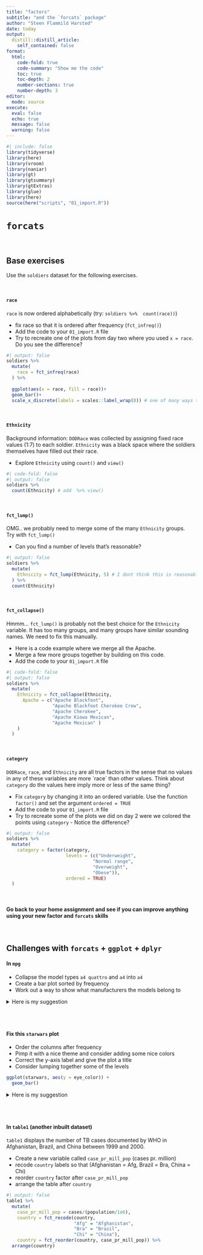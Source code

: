 ```yaml
---
title: "factors"
subtitle: "and the `forcats` package"
author: "Steen Flammild Harsted"
date: today
output:
  distill::distill_article:
    self_contained: false
format:
  html: 
    code-fold: true
    code-summary: "Show me the code"
    toc: true
    toc-depth: 2
    number-sections: true
    number-depth: 3
editor: 
  mode: source
execute: 
  eval: false
  echo: true
  message: false
  warning: false
---
```


```r
#| include: false
library(tidyverse)
library(here)
library(vroom)
library(naniar)
library(gt)
library(gtsummary)
library(gtExtras)
library(glue)
library(here)
source(here("scripts", "01_import.R"))
```

# `forcats` 

\ 

## Base exercises

Use the `soldiers` dataset for the following exercises. 

\

#### `race`
`race` is now ordered alphabetically (try: `soldiers %>%  count(race)) `)

* fix race so that it is ordered after frequency (`fct_infreq()`)
* Add the code to your `01_import.R` file
* Try to recreate one of the plots from day two where you used `x = race`. Do you see the difference?
```r
#| output: false
soldiers %>% 
  mutate(
    race = fct_infreq(race)
  ) %>% 
  
  ggplot(aes(x = race, fill = race))+
  geom_bar()+
  scale_x_discrete(labels = scales::label_wrap(8)) # one of many ways to fix long labels on the axis
```

\

#### `Ethnicity`
Background information: `DODRace` was collected by assigning fixed race values (1:7) to each soldier. `Ethnicity` was a black space where the soldiers themselves have filled out their race.

* Explore `Ethnicity` using `count()` and `view()`
```r
#| code-fold: false
#| output: false
soldiers %>% 
  count(Ethnicity) # add  %>% view()
```

\ 

#### `fct_lump()`
OMG.. we probably need to merge some of the many `Ethnicity`  groups.  
Try with `fct_lump()`  

* Can you find a number of levels that's reasonable?
```r
#| output: false
soldiers %>% 
  mutate(
    Ethnicity = fct_lump(Ethnicity, 5) # I dont think this is reasonable see below
  ) %>% 
  count(Ethnicity)
```

\

#### `fct_collapse()`
Hmmm... `fct_lump()` is probably not the best choice for the `Ethnicity` variable. It has too many groups, and many groups have similar sounding names. We need to fix this manually. \

* Here is a code example where we merge all the Apache.
* Merge a few more groups together by building on this code.
* Add the code to your `01_import.R` file

```r
#| code-fold: false
#| output: false
soldiers %>% 
  mutate(
    Ethnicity = fct_collapse(Ethnicity,
      Apache = c("Apache Blackfoot",
                 "Apache Blackfoot Cherokee Crow",
                 "Apache Cherokee",
                 "Apache Kiowa Mexican",
                 "Apache Mexican" )
    )
  ) 
```

\

#### `category`
`DODRace`, `race`, and `Ethnicity` are all true factors in the sense that no values in any of these variables are more ´race´ than other values. 
Think about `category` do the values here imply more or less of the same thing?

* Fix `category` by changing it into an ordered variable. Use the function `factor()` and set the argument `ordered = TRUE`
* Add the code to your `01_import.R` file
* Try to recreate some of the plots we did on day 2 were we colored the points using `category` - Notice the difference?
```r
#| output: false
soldiers %>% 
  mutate(
    category = factor(category,
                      levels = (c("Underweight",
                                "Normal range",
                                "Overweight",
                                "Obese")),
                      ordered = TRUE)
  ) 
```

\ \

#### Go back to your home assignment and see if you can improve anything using your new factor and `forcats` skills 

\ \

## Challenges with `forcats` + `ggplot` + `dplyr`

#### In `mpg`
*  Collapse the model types `a4 quattro` and `a4` into `a4`
*  Create a bar plot sorted by frequency
*  Work out a way to show what manufacturers the models belong to

<details><summary>Here is my suggestion</summary>
I have cheated and used some functions (`str_to_title()` and `facet_grid()`), and theme options that I haven´t showed you before.
```r
mpg %>% 
  group_by(manufacturer) %>% 
  mutate(
    model = model %>% str_to_title() %>%  fct_collapse(A4 = c("A4", "A4 Quattro")) %>% fct_infreq(),
    manufacturer = str_to_title(manufacturer)) %>% 
  ggplot(aes(y = model, fill = manufacturer)) +
  geom_bar()+
  geom_text(aes(x = 0.5, label = model), size =3,  hjust = 0, check_overlap = TRUE)+ # Display the model name at the position (x=0.5, y = model)
  scale_x_continuous(expand = c(0,0))+ # Remove the padding between the y-axis and the start of the bars
  facet_grid(rows = vars(manufacturer), 
             scales = "free_y", 
             space = "free_y",
             switch = "y")+
  ggthemes::theme_pander()+
  theme(axis.text.y=element_blank(), # Remove the names from y-axis (we used geom_tect instead)
        axis.ticks.y = element_blank(), # Remove y axis ticks (the small lines)
        strip.text.y.left = element_text(angle = 0, hjust = 1), # Change strip text orientation
        legend.position = "none" # remove fill legend
        ) +
  labs(
    title = "Count of car models in `ggplot2::mpg` data set",
    x = "Count of car models",
    y = NULL,
    caption = "Consider a different fill color scale. The current one seems to imply a gradient"
  )
```
</details>


<br><br>

#### Fix this `starwars` plot 
* Order the columns after frequency
* Pimp it with a nice theme and consider adding some nice colors
* Correct the y-axis label and give the plot a title
* Consider lumping together some of the levels
```r
ggplot(starwars, aes(y = eye_color)) + 
  geom_bar() 
```

<details><summary>Here is my suggestion</summary>
I have cheated and used three functions (`str_to_title()`, `after_stat()`, and `scale_fill_gradient()`), that I haven´t showed you before.  
```r
starwars %>%
  mutate(eye_color = fct_recode(str_to_title(eye_color))) %>%  # Change all factor levels to Title case
  mutate(eye_color = fct_lump(eye_color, 7) %>% fct_infreq()) %>% 
  ggplot(aes(y = eye_color,
             fill = after_stat(count))) +                      # Set the fill color to the count value
  geom_bar() +
  ggthemes::theme_foundation()+
  scale_fill_gradient(low = "grey", high = "black")+           # Create a new fill scale going from grey to black
  labs(
    x = "Count", 
    y = "Eye Color",
    title = "Eye color counts of Starwars characters",
    caption = "Consider... Is the grey gradient disturbing? e.g. ´brown´ has a black color ")+
  theme(plot.title.position = "plot")   # Place the title all the way to the left side
```
</details>

<br><br>

#### In `table1` (another inbuilt dataset)

`table1` displays the number of TB cases documented by WHO in Afghanistan, Brazil, and China between 1999 and 2000. 

*  Create a new variable called `case_pr_mill_pop` (cases pr. million)  
*  recode `country` labels so that (Afghanistan = Afg, Brazil = Bra, China = Chi)  
*  reorder `country` factor after `case_pr_mill_pop`  
*  arrange the table after `country`  

```r
#| output: false
table1 %>%
  mutate(
    case_pr_mill_pop = cases/(population/1e6),
    country = fct_recode(country,
                         "Afg" = "Afghanistan",
                         "Bra" = "Brazil",
                         "Chi" = "China"),
    country = fct_reorder(country, case_pr_mill_pop)) %>% 
  arrange(country)
      
```


